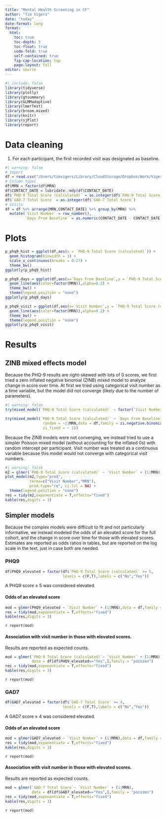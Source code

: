 ```yaml
---
title: "Mental Health Screening in CF"
author: "Tim Vigers"
date: "today"
date-format: long
format:
  html:
    toc: true
    toc-depth: 5
    toc-float: true
    code-fold: true
    self-contained: true
    fig-cap-location: top
    page-layout: full
editor: source
---
```


```r
#| include: false
library(tidyverse)
library(plotly)
library(gtsummary)
library(GLMMadaptive)
library(lmerTest)
library(broom.mixed)
library(knitr)
library(sjPlot)
library(report)
```

# Data cleaning

1. For each participant, the first recorded visit was designated as baseline.

```r
#| warning: false
# Import
df = read.csv("/Users/timvigers/Library/CloudStorage/Dropbox/Work/Vigers/CF/Emily Muther/Mental Health Screening/Data_Cleaned/MH master data.csv",check.names = F,na.strings = "")
# Column types
df$MRN = factor(df$MRN)
df$CONTACT_DATE = lubridate::mdy(df$CONTACT_DATE)
df$`PHQ-9 Total Score (calculated)` = as.integer(df$`PHQ-9 Total Score (calculated)`)
df$`GAD-7 Total Score` = as.integer(df$`GAD-7 Total Score`)
# Visits
df = df %>% arrange(MRN,CONTACT_DATE) %>% group_by(MRN) %>%
  mutate(`Visit Number` = row_number(), 
         `Days From Baseline` = as.numeric(CONTACT_DATE - CONTACT_DATE[1]))
```

# Plots

```r
p_phq9_hist = ggplot(df,aes(x = `PHQ-9 Total Score (calculated)`)) + 
  geom_histogram(binwidth = 1) +
  scale_x_continuous(breaks = 0:27) +
  theme_bw() 
ggplotly(p_phq9_hist)

p_phq9_days = ggplot(df,aes(x=`Days From Baseline`,y = `PHQ-9 Total Score (calculated)`,group=MRN)) + 
  geom_line(aes(color=factor(MRN)),alpha=0.2) +
  theme_bw() +
  theme(legend.position = "none")
ggplotly(p_phq9_days)

p_phq9_visit = ggplot(df,aes(x=`Visit Number`,y = `PHQ-9 Total Score (calculated)`,group=MRN)) + 
  geom_line(aes(color=factor(MRN)),alpha=0.2) +
  theme_bw() +
  theme(legend.position = "none")
ggplotly(p_phq9_visit)
```

# Results

## ZINB mixed effects model

Because the PHQ-9 results are right-skewed with lots of 0 scores, we first tried a zero inflated negative binomial (ZINB) mixed model to analyze change in score over time. At first we tried using categorical visit number as a time variable, but the model did not converge (likely due to the number of parameters). 

```r
#| warning: false
try(mixed_model(`PHQ-9 Total Score (calculated)` ~ factor(`Visit Number`),random = ~1|MRN,data = df,family = zi.negative.binomial(), zi_fixed = ~ 1))

try(mixed_model(`PHQ-9 Total Score (calculated)` ~ `Days From Baseline`,
                 random = ~1|MRN,data = df,family = zi.negative.binomial(), 
                 zi_fixed = ~ 1))
```

Because the ZINB models were not converging, we instead tried to use a simpler Poisson mixed model (without accounting for the inflated 0s) with random intercept per participant. Visit number was treated as a continuous variable because this model would not converge with categorical visit numbers.

```r
#| warning: false
m2 = glmer(`PHQ-9 Total Score (calculated)` ~ `Visit Number` + (1|MRN),data = df,family = "poisson")
plot_model(m2,type="pred",
           terms=c("Visit Number","MRN"),
           pred.type="re", ci.lvl = NA) + 
  theme(legend.position = "none")
res = tidy(m2,exponentiate = T,effects="fixed")
kable(res,digits = 3)
```

## Simpler models

Because the complex models were difficult to fit and not particularly informative, we instead modeled the odds of an elevated score for the full cohort, and the change in score over time for those with elevated scores. Estimates are reported as odds ratios in tables, but are reported on the log scale in the text, just in case both are needed.

### PHQ9

```r
df$PHQ9_elevated = factor(df$`PHQ-9 Total Score (calculated)` >= 5,
                          levels = c(F,T),labels = c("No","Yes"))
```

A PHQ9 score $\geq$ 5 was considered elevated. 

#### Odds of an elevated score

```r
mod = glmer(PHQ9_elevated ~ `Visit Number` + (1|MRN),data = df,family = "binomial")
res = tidy(mod,exponentiate = T,effects="fixed")
kable(res,digits = 3)
```

`r report(mod)`

#### Association with visit number in those with elevated scores.

Results are reported as expected counts.

```r
mod = glmer(`PHQ-9 Total Score (calculated)`~ `Visit Number` + (1|MRN),
            data = df[df$PHQ9_elevated=="Yes",],family = "poisson")
res = tidy(mod,exponentiate = T,effects="fixed")
kable(res,digits = 3)
```

`r report(mod)`

### GAD7

```r
df$GAD7_elevated = factor(df$`GAD-7 Total Score` >= 4,
                          levels = c(F,T),labels = c("No","Yes"))
```

A GAD7 score $\geq$ 4 was considered elevated. 

#### Odds of an elevated score

```r
mod = glmer(GAD7_elevated ~ `Visit Number` + (1|MRN),data = df,family = "binomial")
res = tidy(mod,exponentiate = T,effects="fixed")
kable(res,digits = 3)
```

`r report(mod)`

#### Association with visit number in those with elevated scores.

Results are reported as expected counts.

```r
mod = glmer(`GAD-7 Total Score`~ `Visit Number` + (1|MRN),
            data = df[df$GAD7_elevated=="Yes",],family = "poisson")
res = tidy(mod,exponentiate = T,effects="fixed")
kable(res,digits = 3)
```

`r report(mod)`